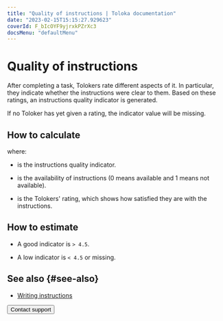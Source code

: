 ```yaml
---
title: "Quality of instructions | Toloka documentation"
date: "2023-02-15T15:15:27.929623"
coverId: F_bIcOYF9yjrxkPZrXc3
docsMenu: "defaultMenu"
---
```



# Quality of instructions

After completing a task, Tolokers rate different aspects of it. In particular, they indicate whether the instructions were clear to them. Based on these ratings, an instructions quality indicator is generated.

<Note mode="note" title="Note">

If no Toloker has yet given a rating, the indicator value will be missing.

</Note>

## How to calculate

<Formula withoutContainer={true} content="$Q_{i} = {H_{i}}\times{CSI}$"/>

where:

- <Formula withoutContainer={true} content="$Q_{i}$"/> is the instructions quality indicator.

- <Formula withoutContainer={true} content="$H_{i}$"/> is the availability of instructions (0 means available and 1 means not available).

- <Formula withoutContainer={true} content="$CSI$"/> is the Tolokers' rating, which shows how satisfied they are with the instructions.

## How to estimate

- A good indicator is `> 4.5`.

- A low indicator is `< 4.5` or missing.

## See also {#see-also}

- [Writing instructions](/docs/guide/instruction)

<Button themeColor="light" view="default" size="l" type="link" url="/docs/guide/troubleshooting/support?form-source=guide-efficiency-metrics-instruction-quality">Contact support</Button>

